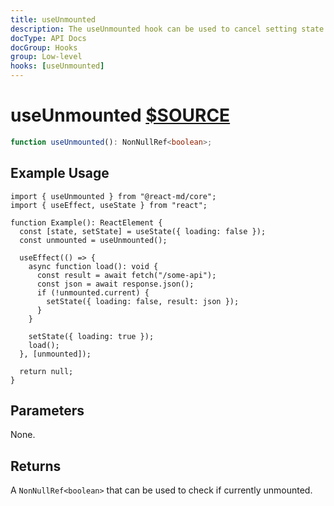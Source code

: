 ```yaml
---
title: useUnmounted
description: The useUnmounted hook can be used to cancel setting state for an unmount component after firing and async action.
docType: API Docs
docGroup: Hooks
group: Low-level
hooks: [useUnmounted]
---
```


# useUnmounted [$SOURCE](packages/core/src/useUnmounted.ts)

```ts disableTransform
function useUnmounted(): NonNullRef<boolean>;
```

## Example Usage

```tsx
import { useUnmounted } from "@react-md/core";
import { useEffect, useState } from "react";

function Example(): ReactElement {
  const [state, setState] = useState({ loading: false });
  const unmounted = useUnmounted();

  useEffect(() => {
    async function load(): void {
      const result = await fetch("/some-api");
      const json = await response.json();
      if (!unmounted.current) {
        setState({ loading: false, result: json });
      }
    }

    setState({ loading: true });
    load();
  }, [unmounted]);

  return null;
}
```

## Parameters

None.

## Returns

A `NonNullRef<boolean>` that can be used to check if currently unmounted.
